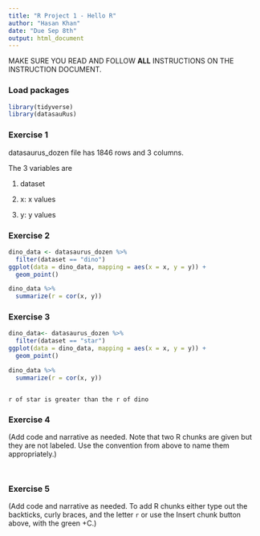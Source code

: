 ```yaml
---
title: "R Project 1 - Hello R"
author: "Hasan Khan"
date: "Due Sep 8th"
output: html_document
---
```


MAKE SURE YOU READ AND FOLLOW **ALL** INSTRUCTIONS ON THE INSTRUCTION DOCUMENT. 

### Load packages

```r
library(tidyverse) 
library(datasauRus)
```


### Exercise 1

datasaurus_dozen file has 1846 rows and 3 columns.

The 3 variables are 

1. dataset

2. x: x values

3. y: y values

### Exercise 2


```r
dino_data <- datasaurus_dozen %>%
  filter(dataset == "dino")
ggplot(data = dino_data, mapping = aes(x = x, y = y)) +
  geom_point()
```

```r
dino_data %>%
  summarize(r = cor(x, y))
```

### Exercise 3

```r
dino_data<- datasaurus_dozen %>%
  filter(dataset == "star")
ggplot(data = dino_data, mapping = aes(x = x, y = y)) +
  geom_point()
```

 
```r
dino_data %>%
  summarize(r = cor(x, y))
```
```

r of star is greater than the r of dino

```
### Exercise 4

(Add code and narrative as needed. Note that two R chunks are given but they are not labeled. Use the convention from above to name them appropriately.)

```r


```

```r


```

### Exercise 5

(Add code and narrative as needed. To add R chunks either type out the backticks, curly braces, and the letter `r` or use the Insert chunk button above, with the green +C.)
